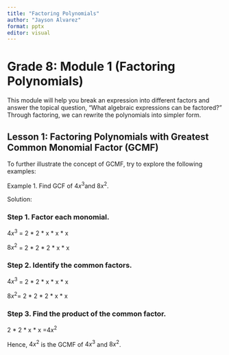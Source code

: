 ```yaml
---
title: "Factoring Polynomials"
author: "Jayson Alvarez"
format: pptx
editor: visual
---
```


# Grade 8: Module 1 (Factoring Polynomials)

This module will help you break an expression into different factors and answer the topical question, "What algebraic expressions can be factored?" Through factoring, we can rewrite the polynomials into simpler form.

## Lesson 1: Factoring Polynomials with Greatest Common Monomial Factor (GCMF)

To further illustrate the concept of GCMF, try to explore the following examples:

Example 1. Find GCF of $4x^3$and $8x^2$.

Solution:

### Step 1. Factor each monomial.

$4x^3$ = 2 \* 2 \* x \* x \* x

$8x^2$ = 2 \* 2 \* 2 \* x \* x

### Step 2. Identify the common factors.

$4x^3$ = 2 \* 2 \* x \* x \* x

$8x^2$= 2 \* 2 \* 2 \* x \* x

### Step 3. Find the product of the common factor.

2 \* 2 \* x \* x =$4x^2$

Hence, $4x^2$ is the GCMF of $4x^3$ and $8x^2$.
